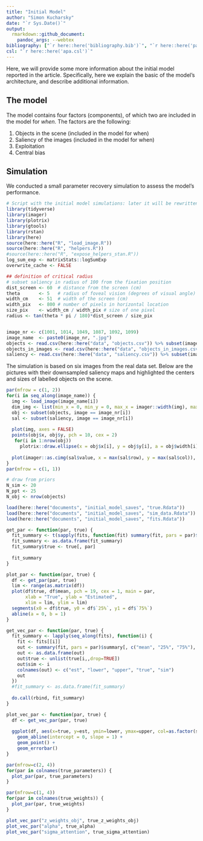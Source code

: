 ```yaml
---
title: "Initial Model"
author: "Simon Kucharsky"
date: "`r Sys.Date()`"
output: 
  rmarkdown::github_document:
    pandoc_args: --webtex
bibliography: ["`r here::here('bibliography.bib')`", "`r here::here('packages.bib')`"]
csl: "`r here::here('apa.csl')`"
---
```



Here, we will provide some more information about the initial model reported in the article. Specifically, here we explain the basic of the model's architecture, and describe additional information.

## The model

The model contains four factors (components), of which two are included in the model for *when.* The factors are the following:

1. Objects in the scene (included in the model for when)
2. Saliency of the images (included in the model for when)
3. Exploitation
4. Central bias


## Simulation

We conducted a small parameter recovery simulation to assess the model's performance. 

```r
# Script with the initial model simulations: later it will be rewritten in rmarkdown for a nice github document
library(tidyverse)
library(imager)
library(plotrix)
library(gtools)
library(rstan)
library(here)
source(here::here("R", "load_image.R"))
source(here::here("R", "helpers.R"))
#source(here::here("R", "expose_helpers_stan.R"))
log_sum_exp <- matrixStats::logSumExp
overwrite_cache <- FALSE

## definition of critical radius
# subset saliency in radius of 100 from the fixation position
dist_screen <- 60  # distance from the screen (cm)
theta       <- 5   # radius of foveal vision (degrees of visual angle)
width_cm    <- 51  # width of the screen (cm)
width_pix   <- 800 # number of pixels in horizontal location
size_pix    <- width_cm / width_pix # size of one pixel
radius <- tan(theta * pi / 180)*dist_screen / size_pix


image_nr <- c(1001, 1014, 1049, 1087, 1092, 1099)
image_name  <- paste0(image_nr, ".jpg")
objects <- read.csv(here::here("data", "objects.csv")) %>% subset(image %in% image_nr)
objects_in_images <- read.csv(here::here("data", "objects_in_images.csv")) %>% subset(id_img %in% objects$id_img)
saliency <- read.csv(here::here("data", "saliency.csv")) %>% subset(image %in% image_nr)


```

The simulation is based on six images from the real data set. Below are the pictures with their downsampled saliency maps and highlighted the centers and sizes of labelled objects on the scene.

```r
par(mfrow = c(1, 2))
for(i in seq_along(image_name)) {
  img <- load_image(image_name[i])
  dim_img <- list(min_x = 0, min_y = 0, max_x = imager::width(img), max_y = imager::height(img))
  obj <- subset(objects, image == image_nr[i])
  sal <- subset(saliency, image == image_nr[i])
  
  plot(img, axes = FALSE)
  points(obj$x, obj$y, pch = 10, cex = 2)
   for(i in 1:nrow(obj))
     plotrix::draw.ellipse(x = obj$x[i], y = obj$y[i], a = obj$width[i]/2, b = obj$height[i]/2, angle = 0, lwd = 2)
  
  plot(imager::as.cimg(sal$value, x = max(sal$row), y = max(sal$col)), axes = FALSE)
}
par(mfrow = c(1, 1))
```

```r
# draw from priors
N_sim <- 20
N_ppt <- 25
N_obj <- nrow(objects)

load(here::here("documents", "initial_model_saves", "true.Rdata"))
load(here::here("documents", "initial_model_saves", "sim_data.Rdata"))
load(here::here("documents", "initial_model_saves", "fits.Rdata"))
```



```r
get_par <- function(par, true) {
  fit_summary <- t(sapply(fits, function(fit) summary(fit, pars = par)$summary[, c("mean", "25%", "75%"), drop=TRUE]))
  fit_summary <- as.data.frame(fit_summary)
  fit_summary$true <- true[, par]
  
  fit_summary
}

plot_par <- function(par, true) {
  df <- get_par(par, true)
  lim <- range(as.matrix(df))
  plot(df$true, df$mean, pch = 19, cex = 1, main = par, 
       xlab = "True", ylab = "Estimated", 
       xlim = lim, ylim = lim)
  segments(x0 = df$true, y0 = df$`25%`, y1 = df$`75%`)
  abline(a = 0, b = 1)
}

get_vec_par <- function(par, true) {
  fit_summary <- lapply(seq_along(fits), function(i) { 
    fit <- fits[[i]]
    out <- summary(fit, pars = par)$summary[, c("mean", "25%", "75%"), drop=TRUE]
    out <- as.data.frame(out)
    out$true <- unlist(true[i,,drop=TRUE])
    out$sim <- i
    colnames(out) <- c("est", "lower", "upper", "true", "sim")
    out
  })
  #fit_summary <- as.data.frame(fit_summary)
  
  do.call(rbind, fit_summary)
}

plot_vec_par <- function(par, true) {
  df <- get_vec_par(par, true)
  
  ggplot(df, aes(x=true, y=est, ymin=lower, ymax=upper, col=as.factor(sim))) + 
    geom_abline(intercept = 0, slope = 1) +
    geom_point() +
    geom_errorbar()
}

par(mfrow=c(2, 4))
for(par in colnames(true_parameters)) {
  plot_par(par, true_parameters)
}

par(mfrow=c(1, 4))
for(par in colnames(true_weights)) {
  plot_par(par, true_weights)
}

plot_vec_par("z_weights_obj", true_z_weights_obj)
plot_vec_par("alpha", true_alpha)
plot_vec_par("sigma_attention", true_sigma_attention)
```


